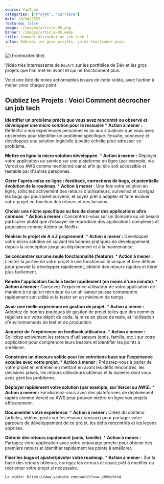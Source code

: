 ```yaml
---
source: YouTube
categories: ["Projet", "Carriere"]
date: 28/04/2025
featured: false
image: ./images/article-05.png
banner: /images/article-05.webp
title: Comment décrocher un job tech ?
infos: Oubliez les gros projets, ça ne fonctionne plus.
---
```

<img src={frontmatter.banner} alt={frontmatter.title} width={800} className="rounded-3xl mx-auto" />

Vidéo très interressante de `DevArt` sur les portfolios de Dév et les gros projets que l'on met en avant et qui ne fonctionnent plus.

Voici une liste de notes actionnables issues de cette vidéo, avec l’action à mener pour chaque point :

## Oubliez les Projets : Voici Comment décrocher un job tech

**Identifier un problème précis que vous avez rencontré ou observé et développer une micro solution pour le résoudre**
    *   **Action à mener :** Réfléchir à vos expériences personnelles ou aux situations que vous avez observées pour identifier un problème spécifique. Ensuite, concevez et développez une solution logicielle à petite échelle pour adresser ce problème.

**Mettre en ligne la micro solution développée**.
    *   **Action à mener :** Déployer votre application ou service sur une plateforme en ligne (par exemple, via Vercel ou AWS comme mentionné dans) afin qu'elle soit accessible et testable par d'autres personnes.

**Gérer l'après-mise en ligne : feedback, corrections de bugs, et potentielle évolution de la roadmap**.
    *   **Action à mener :** Une fois votre solution en ligne, sollicitez activement des retours d'utilisateurs, surveillez et corrigez les bugs qui pourraient survenir, et soyez prêt à adapter et faire évoluer votre projet en fonction des retours et des besoins.

**Choisir une niche spécifique au lieu de cloner des applications ultra connues**.
    *   **Action à mener :** Concentrez-vous sur un domaine ou un besoin particulier plutôt que d'essayer de reproduire des applications complexes et populaires comme Airbnb ou Netflix.

**Réaliser le projet de A à Z proprement**.
    *   **Action à mener :** Développez votre micro solution en suivant les bonnes pratiques de développement, depuis la conception jusqu'au déploiement et à la maintenance.

**Se concentrer sur une seule fonctionnalité (feature)**.
    *   **Action à mener :** Limitez la portée de votre projet à une fonctionnalité unique et bien définie pour pouvoir la développer rapidement, obtenir des retours rapides et itérer plus facilement.

**Rendre l'application facile à tester rapidement (en moins d'une minute)**.
    *   **Action à mener :** Concevez l'expérience utilisateur de votre application de manière à ce qu'un recruteur ou un utilisateur puisse comprendre rapidement son utilité et la tester en un minimum de temps.

**Avoir une réelle expérience en gestion de projet**.
    *   **Action à mener :** Adoptez de bonnes pratiques de gestion de projet telles que des commits réguliers sur votre dépôt de code, la mise en place de tests, et l'utilisation d'environnements de test et de production.

**Acquérir de l'expérience en feedback utilisateur**.
    *   **Action à mener :** Sollicitez activement les retours d'utilisateurs (amis, famille, etc.) sur votre application pour comprendre leurs besoins et identifier les points à améliorer.

**Construire un discours solide pour les entretiens basé sur l'expérience acquise avec votre projet**.
    *   **Action à mener :** Préparez-vous à parler de votre projet en entretien en mettant en avant les défis rencontrés, les décisions prises, les retours utilisateurs obtenus et la manière dont vous avez géré les problèmes.

**Déployer rapidement votre solution (par exemple, sur Vercel ou AWS)**.
    *   **Action à mener :** Familiarisez-vous avec des plateformes de déploiement rapide comme Vercel ou AWS pour pouvoir mettre en ligne vos projets efficacement.

**Documenter votre expérience**.
    *   **Action à mener :** Créez du contenu (articles, vidéos, posts sur les réseaux sociaux) pour partager votre parcours de développement de ce projet, les défis rencontrés et les leçons apprises.

**Obtenir des retours rapidement (amis, famille)**.
    *   **Action à mener :** Partagez votre application avec votre entourage proche pour obtenir des premiers retours et identifier rapidement les points à améliorer.

**Fixer les bugs et ajuster/pivoter votre roadmap**.
    *   **Action à mener :** Sur la base des retours obtenus, corrigez les erreurs et soyez prêt à modifier ou réorienter votre projet si nécessaire.



    La vidéo: https://www.youtube.com/watch?v=w_p0VnphctA